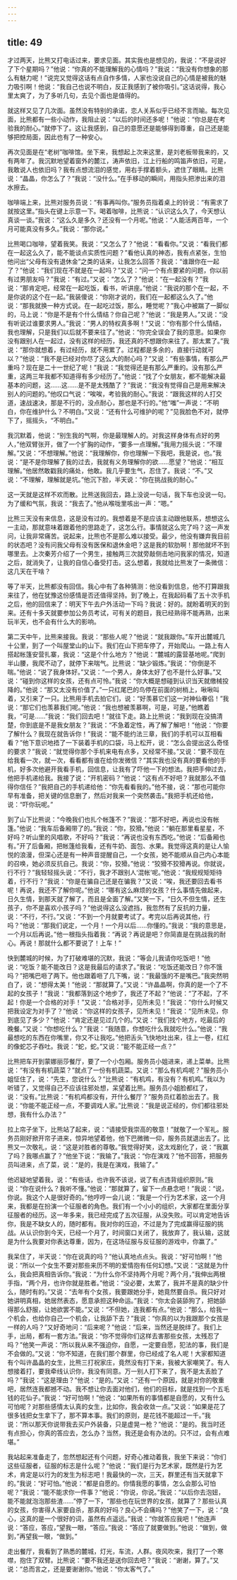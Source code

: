 ```yaml
---
---
---
```

title: 49
---




才过两天，比熊又打电话过来，要求见面。其实我也是想见的，我说：“不是说好了下个星期吗？”他说：“你真的不能理解我的心情吗？”我说：“我没有你想象的那么有魅力呢！”说完又觉得这话有点自作多情，人家也没说自己的心情是被我的魅力吸引啊！他说：“我自己也说不明白，反正我感到了被你吸引。”这话说得，我心里太爽了，为了多听几句，去见个面也是值得的。

就这样又见了几次面。虽然没有特别的承诺，恋人关系似乎已经不言而喻。每次见面，比熊都有一些小动作，我阻止说：“以后的时间还多呢！”他说：“你总是在考验我的耐心。”就停下了。这让我感到，自己的意愿还是能够得到尊重，自己还是能够把控局面，因此也有了一种安心。

再次见面是在“老树”咖啡馆。坐下来，我想起上次来这里，是刘老板带我来的，又有两年了。我沉默地望着窗外的麓江，涛声依旧，江上行船的鸣笛声依旧，可是，我敢说人也依旧吗？我有点想流泪的感觉，用右手撑着额头，遮住了眼睛。比熊说：“晶晶，你怎么了？”我说：“没什么。”在手移动的瞬间，用指头把渗出来的泪水擦去。

咖啡端上来，比熊对服务员说：“有事再叫你。”服务员指着桌上的铃说：“有需求了就按这里。”指头在键上示意一下。喝着咖啡，比熊说：“认识这么久了，今天想认真谈一谈。”我说：“这么久是多久？还没有一个月呢。”他说：“人能活两百年，一个月可能真没有多久。”我说：“那你说。”

比熊喝口咖啡，望着我笑。我说：“又怎么了？”他说：“看看你。”又说：“看我们都在一起这么久了，能不能谈点实质性问题？”看他认真的神态，我有点紧张，生怕他问出“父母有没有退休金”之类的话来，让我怎么回答？我说：“谁跟你在一起了？”他说：“我们现在不就是在一起吗？”又说：“问一个有点要紧的问题，你以前有过男朋友吗？”我说：“有过。”又说：“怎么了？”他说：“在一起没有？”我说：“那肯定吧，经常在一起吃饭，看书，听讲座。”他说：“我说的那个在一起，不是你说的这个在一起。”我装傻说：“你刚才说的，我们在一起都这么久了。”他说：“那我就换一种方式说。在一起吃过饭，那么，睡觉呢？”我心中被踹了一脚似的，马上说：“你是不是有个什么情结？你自己呢？”他说：“我是男人。”又说：“没有听说过谁要求男人。”我说：“男人的特权真多啊！”又说：“你有那个什么情结，我也理解，只是我们以后就不要来往了。”他说：“你完全误会了我的意思。如果你没有跟别人在一起过，没有这样的经历，我还真的不想跟你来往了。那太累了。”我说：“那你就想着，有过经历，就不用累了。过程都是多余的，直接行动就可以？”他说：“我不是已经对你尽了这么大的耐心吗？”又说：“有些事情，有那么严重吗？现在是二十一世纪了呢！”我说：“我觉得还是有那么严重的。没有那么严重，这两三年我都不知道得有多少经历了。”他说：“找了个女朋友，都不能解决最基本的问题，这……这……是不是太残酷了？”我说：“我没有觉得自己是用来解决别人的问题的。”他叹口气说：“唉唉，考验我的耐心。”我说：“跟我这样的人打交道，速战速决，那是不行的，没点耐心，那也是不行的。”他“嗤”一声说：“不明白，你在维护什么？不明白。”又说：“还有什么可维护的呢？”见我脸色不对，就停下了，摇摇头，“不明白。”

我沉默着，他说：“别生我的气啊，你是最理解人的。对我这样身体有点好的男人，”他双臂张开，做了一个扩胸的动作，“要多一点理解。”我用力摇头说：“不理解。”又说：“不想理解。”他说：“我理解你，你也理解一下我吧，我是说，也。”我说：“是不是你理解了我的过去，我就有义务理解你的欲……愿望？”他说：“相互理解。”他居然敢戳我的痛处，他敢。我几乎要生气，忍住了。我说：“不。”又说：“不理解，理解就是坑。”他沉下脸，半天说：“你在挑战我的耐心。”

这一天就是这样不欢而散。比熊送我回去，路上没说一句话，我下车也没说一句。为了缓和气氛，我说：“我去了。”他从喉咙里咳出一声：“嗯。”

比熊三天没有来信息，这是没有过的。我想着是不是应该主动跟他联系，想想这么一主动，那就意味着跟着他的思路走了，这怎么行。事情就这么完了吗？这一声发问，让我非常痛苦。说起来，比熊也不是那么难以接受。最少，他没有嫌弃我目前的状态吧？没有问我父母有没有医保和退休金吧？这是我的软肋啊！那他就坏不到哪里去。上次秦芳介绍了一个男生，接触两三次就旁敲侧击地问我家的情况，知道之后，就消失了，让我的自信心备受打击。这么想着，我就给比熊发了一条微信：这几天在干啥？

等了半天，比熊都没有回信。我心中有了各种猜测：他没看到信息，他不打算跟我来往了，他在犹豫这份感情是否还值得坚持。到了晚上，在我起码看了五十次手机之后，他的回信来了：明天下午去户外活动一下吗？我说：好的。就盼着明天的到来。还有十多天就要参加公务员考试，可有关的题目，我已经熟得不能再熟，出来玩半天，也不会有什么大的影响。

第二天中午，比熊来接我。我说：“那些人呢？”他说：“就我跟你。”车开出麓城几十公里，到了一个叫屋堂山的山下。我们在山下把车停了，开始爬山。一路上有人搭起帐篷安营扎寨，我说：“这是个什么地方？”他说：“麓城的露营基地呢。”爬到半山腰，我爬不动了，就停下来喘气。比熊说：“缺少锻炼。”我说：“你倒是不喘。”他说：“说了我身体好。”又说：“一个男人，身体太好了也不是什么好事。”又说：“碰到你这样的女孩，还有点可怜。”我说：“你大概是想碰到认识当天就缴械投降的。”他说：“那又太没有价值了。”一只红尾巴的鸟停在前面的树梢上，啾啾叫着，又引来了一只。比熊用手机去拍它们，说：“好羡慕它们这一对神仙眷侣！”我说：“那它们也羡慕我们呢。”他说：“我也想被羡慕啊，可是，可是，”他瞧着我，“可是……”我说：“我们回去吧！”就往下走。路上比熊说：“我到现在没搞清楚，你到底是不是我女朋友？”我说：“不急着定性，再了解了解吧！”他说：“你要了解什么？我现在就告诉你！”我说：“能不能约法三章，我们的手机可以互相看看？”他下意识地捂了一下装着手机的口袋，马上松开，说：“怎么会提出这么奇怪的要求？”我说：“就觉得你那个手机来电有点多，又经常不接。”又说：“要不现在给我看一次，就一次，看看都有谁在给你发微信？”其实我也没有真的要看他的手机，好多次他避开我看手机，回信息，让我有了吓他一下的想法。我把手伸过去，他把手机递给我。我接了说：“开机密码？”他说：“这有点不好吧？我就那么不值得你信任？”我把自己的手机递给他：“你先看看我的。”他不接，说：“那也可能你早有准备，把关键的信息删了，然后对我来一个突然袭击。”我把手机还给他，说：“吓你玩呢。”

到了山下比熊说：“今晚我们也扎个帐篷不？”我说：“那不好吧，再说也没有帐篷。”他说：“我车后备厢带了的。”我说：“你，狡猾。”他说：“躺在那里看星星，不好吗？听山里的风唱歌，不好吗？”我说：“再说也没有东西吃。”他说：“后备厢也有。”开了后备厢，把帐篷给我看，还有牛奶、面包、水果。我觉得这真的是让人愉悦的浪漫，但深心还是有一种声音提醒自己，一个女孩，她不能顺从自己内心本能的召唤，她必须反抗自己。我说：“你，狡猾。”他说：“狡猾不狡猾再说。你就说，行不行？”我轻轻摇头说：“不行，我才不跟别人‘混帐’呢。”他说：“我规规矩矩待着，行不行？”我说：“你是在骗自己还是在骗我？”又说：“唉，我还要回去看书呢！再说，我还不了解你呢。”他说：“哪有这么麻烦的女孩？什么事情先做起来，日久生情，到那天就了解了，而且是全面了解。”又笑一下，“日久不但生情，还生孩子，你不是喜欢小孩子吗？”他说得这么没遮挡，我忽然有了反抗的力量，说：“不行，不行。”又说：“不到一个月就要考试了。考完以后再说其他，行吗？”他说：“那我们说定，一个月！一个月以后……你懂的。”我说：“我的意思是，一个月以后再说。”他一根指头指着我：“再说？再说是吧？你简直是在挑战我的耐心。再说！那就什么都不要说了！上车！”

快到麓城的时候，为了打破难堪的沉默，我说：“等会儿我请你吃饭吧！”他说：“吃饭？能不能改日？这是我最后的请求了。”我说：“吃饭还能改日？你不饿吗？”把嘴巴咂了两下。他也跟着咂了几下嘴，说：“我最饿的不是嘴巴。”我突然明白了，说：“想得太美！”他说：“那就算了。”又说：“许晶晶啊，你真的是一个了不起的女孩子！”我说：“我都落到这个地步了，我还了不起？”他说：“了不起，了不起！你是一个合格的对手！”又说：“合格对手，见所未见！”我说：“你什么时候又把我设定为对手了？”他说：“你这样的女孩子，见所未见！”我说：“见所未见，你到底见了多少？”他说：“肯定还是见过几个的。”又说：“我们找个地方，吃最后的晚餐。”又说：“你想吃什么？”我说：“我随意，你想吃什么我就吃什么。”他说：“我最想吃的东西在你嘴里，你又不让我吃。”他把舌头飞快地吐出来，往上一卷，红红的像蛇芯子吞吐。我说：“蛇，蛇。”又说：“能不能正经一点？”

比熊把车开到蒙娜丽莎餐厅，要了一个小包厢。服务员小姐进来，递上菜单。比熊说：“有没有有机蔬菜？”就点了一份有机蔬菜。又说：“那么有机鸡呢？”服务员小姐怔住了，说：“先生，您说什么？”比熊说：“有机鸡，有没有？有机鸡。”我以为听错了，又觉得自己不应该往邪处想，呆望着比熊。服务员小姐脸都红了，说：“没有。”比熊说：“有机鸡都没有，开什么餐厅？”服务员红着脸出去了。我说：“你能不能正经一点，不要调戏人家。”比熊说：“我是说正经的，你们都往邪处想，我有什么办法？”

拉上帘子坐下，比熊站了起来，说：“请接受我崇高的敬意！”就敬了一个军礼。服务员刚好掀开帘子进来，惊异地望着他，他下巴微微一仰，服务员就退出去了。比熊又一次敬礼，说：“这是对胜者的尊敬。”我觉得好笑，这太戏剧化了，说：“我赢了吗？我哪点赢了？”他坐下说：“我输了。”我说：“你在演戏？”他不回答，把服务员叫进来，点了菜，说：“是的，我是在演戏，我输了。”

他迟疑地望着我，说：“有些话，也许我不该说，说了有点违背组织原则。”我说：“你在说什么？我听不懂。”他说：“那就算了，留下一点悬念吧！”我说：“说，你说。我这个人是很好奇的。”他哼哼一会儿说：“我是一个行为艺术家，这一个月来，我都是在扮演一个征服者的角色。我们有一个小小的组织，大家都在里面分享征服者的经历。这一年多来，我已经完成了五次征服，从没失败。可以肯定地告诉你，我是不缺女人的，随时都有。我对你的压迫，不过是为了完成赢得征服的挑战。从认识你到今天，已经一个月了，时间窗口关闭了，我放弃了，我认输，这就是为什么我要对你表达尊重，因为，在这场征服与反征服的游戏中，你赢了。”

我呆住了，半天说：“你在说真的吗？”他认真地点点头。我说：“好可怕啊！”他说：“所以一个女生不要对那些来历不明的爱情抱有任何幻想。”又说：“这就是为什么，我会把真相告诉你。”我说：“为什么你不坚持两个月呢？两个月，”我伸出两根手指，“两个月，也许你就是胜者。”他说：“没必要，太累了，我并不是真的缺少什么，随时有的。”又说：“去年有个女孩，我要跟她分手，她竟然要自杀。我只好对她讲明真相，她居然表态，愿意承担这种命运。”我说：“你太会装舔狗了，把她舔得那么舒服，让她欲罢不能。”又说：“不但她，连我都有点。”他说：“那么，给我一个机会，也给你自己一个机会，让我舔下去？”我说：“你真的以为我跟那个女孩是一样的人吗？”又好奇地问：“后来呢？”他说：“后来，当然还是脱绊了。我们上手，出局，都有一套方法。”我说：“你不觉得你们这样去害那些女孩，太残忍了吗？”他笑一声说：“所以我从来不强迫你，自愿，一定要自愿，犯法的事，我们是不会做的。”又说：“你不知道，在我们那个群里，你已经成了名人呢！大家都知道有个叫许晶晶的女生，比熊三打祝家庄，竟然没有打下来，我被大家嘲笑了。有人想接着打，要我牵线认识你，我没有同意。万一别人打下来了，我不是太丢脸了吗？”我说：“这是理由？”他说：“是的。”又说：“还有一个原因，就是对你的敬重吧，居然连我都撼不动。我不想让你去面对他们，他们的目标，就是找到一个五毛钱的花仙子。”我说：“好可怕啊！”他说：“如果所有的事情都是自愿的，又有什么可怕呢？对那些感情太认真的女生，比如你，我会收敛一点。”又说：“如果是花了很多钱把女生拿下了，那不算本事。我们的原则，是花钱不能超过一千。”我说：“所以那天你说带我去买户外装备，只是虚晃一枪？”他说：“是的。我当时还有点担心，你真的答应去，怎么办？当然，我还是会有办法的。只不过，会有点难堪。”

我站起来准备走了，忽然想起还有个问题，好奇心推动着我，我坐下来说：“你们这些征服者，征服的标志是什么呢？”他说：“我们是行为艺术家，既然是行为艺术，肯定是以行为的发生为标志吧！我最快的一次，三天，群里还有当天就拿下的。”我说：“好可怕。”他说：“都是自愿的。你情我愿的事情，怎么会那么可怕呢？”我说：“能不能求你一件事？”他说：“你说，你说。”我说：“以后你去泡妞，能不能就泡泡那些渣……”停了一下，“那些也在玩世界的女孩，就算了？那些认真的女孩，你害得人家要自杀，那真的好吗？良心不会痛吗？”他笑了一下，说：“良心，这真的是一个很好的词，虽然有点遥远。”我说：“你就答应我吧！”他连声说：“答应，答应，”望我一眼，“答应。”我说：“答应了就要做到。”他说：“做到，做到，”再望我一眼，“做到。”

走出餐厅，我看到了熟悉的麓城，灯光，车流，人群。夜风吹来，我打了一个寒噤，抱住了双臂。比熊说：“要不我还是送你回去吧？”我说：“谢谢，算了。”又说：“总而言之，还是要谢谢你。”他说：“你太客气了。”